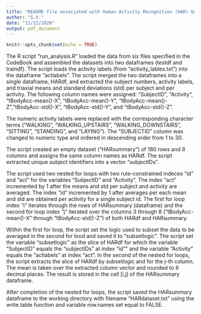 ```yaml
---
title: "README file associated with Human Activity Recognition (HAR) Using Smartphones Dataset Summarization" # R Markdown version of README.md
author: "S.V."
date: "11/12/2020"
output: pdf_document
---
```


```r
knitr::opts_chunk$set(echo = TRUE)
```

The R script "run_analysis.R" loaded the data from six files specified in the CodeBook and assembled the datasets into two dataframes (testdf and traindf). The script loads the activity labels (from "activity_lables.txt") into the dataframe "actlabels".  The script merged the two dataframes into a single dataframe, HARdf, and extracted the subject numbers, activity labels, and triaxial means and standard deviations (std) per subject and per activity. The following column names were assigned: "SubjectID", "Activity", "tBodyAcc-mean()-X", "tBodyAcc-mean()-Y", "tBodyAcc-mean()-Z","tBodyAcc-std()-X", "tBodyAcc-std()-Y",
and "tBodyAcc-std()-Z".

The numeric activity labels were replaced with the corresponding character terms ("WALKING", "WALKING_UPSTAIRS", "WALKING_DOWNSTAIRS", "SITTING", "STANDING", and "LAYING"). The "SUBJECTID" column was changed to numeric type and ordered in descending order from 1 to 30. 

The script created an empty dataset ("HARsummary") of 180 rows and 8 columns and assigns the same column names as HARdf. The script extracted unique subject identifiers into a vector "subjectIDs". 

The script used two nested for loops with two rule-constrained indeces "id" and "act" for the variables "SubjectID" and "Activity". The index "act" incremented by 1 after the means and std per subject and activity are averaged. The index "id" incremented by 1 after averages per each mean and std are obtained per activity for a single subject id. The first for loop index "i" iterates through the rows of HARsummary (dataframe) and the second for loop index "j" iterated over the columns 3 through 8 ("tBodyAcc-mean()-X" through "tBodyAcc-std()-Z") of both HARdf and HARsummary.

Within the first for loop, the script set the logic used to subset the data to be averaged in the second for lood and saved it to "subsetlogic". The script set the variable "subsetlogic" as the slice of HARdf for which the variable "SubjectID" equals the "subjectIDs" at index "id"" and the variable "Activity" equals the "actlabels" at index "act". In the second of the nested for loops, the script extracts the slice of HARdf by subsetlogic and for the j-th column. The mean is taken over the extracted column vector and rounded to 6 decimal places. The result is stored in the cell [i,j] of the HARsummary dataframe.

After completion of the nested for loops, the script saved the HARsummary dataframe to the working directory with filename "HARdataset.txt" using the write.table function and variable row.names set equal to FALSE.